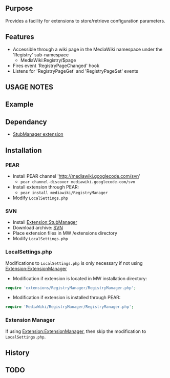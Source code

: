 {{Extension
|name        = RegistryManager
|status      = beta
|type        = parser
|author      = [[user:jldupont|Jean-Lou Dupont]]
|image       =
|version     = 1.0.0
|update      =
|mediawiki   = 1.11
|download    = [http://mediawiki.googlecode.com/svn/trunk/extensions/RegistryManager/ SVN]
|readme      =
|changelog   = See SVN ($Id: InterWikiLinkManager.php 793 2007-09-18 16:01:55Z jeanlou.dupont $)
|description = 
|parameters  =
|rights      =
|example     =
}}
== Purpose ==   
Provides a facility for extensions to store/retrieve configuration parameters.

== Features ==
* Accessible through a wiki page in the MediaWiki namespace under the 'Registry' sub-namespace
** MediaWiki:Registry/$page
* Fires event 'RegistryPageChanged' hook
* Listens for 'RegistryPageGet' and 'RegistryPageSet' events

== USAGE NOTES ==

== Example ==

== Dependancy ==
* [[Extension:StubManager|StubManager extension]]

== Installation ==
=== PEAR ===
* Install PEAR channel 'http://mediawiki.googlecode.com/svn'
** <code>pear channel-discover mediawiki.googlecode.com/svn</code>
* Install extension through PEAR:
** <code>pear install mediawiki/RegistryManager</code>
* Modify <code>LocalSettings.php</code>
=== SVN ===
* Install [[Extension:StubManager]]
* Download archive: [http://mediawiki.googlecode.com/svn/tags/RegistryManager/ SVN]
* Place extension files in MW /extensions directory
* Modify <code>LocalSettings.php</code>
=== LocalSettings.php ===
Modifications to <code>LocalSettings.php</code> is only necessary if not using [[Extension:ExtensionManager]]
* Modification if extension is located in MW installation directory:
<source lang=php>
require 'extensions/RegistryManager/RegistryManager.php';
</source>
* Modification if extension is installed through PEAR:
<source lang=php>
require 'MediaWiki/RegistryManager/RegistryManager.php';
</source>

=== Extension Manager ===
If using [[Extension:ExtensionManager]], then skip the modification to <code>LocalSettings.php</code>.

== History ==

== TODO ==
